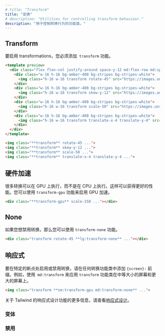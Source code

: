 ```yaml
---
# title: "Transform"
title: "变换"
# description: "Utilities for controlling transform behaviour."
description: "用于控制转换行为的功能类。"
---
```




## Transform

<!-- To enable transformations you have to add the `transform` utility. -->
要启用 transformations，您必须添加` transform` 功能。

```html amber
<template preview>
  <div class="flex flex-col justify-around space-y-12 md:flex-row md:space-y-0 md:space-x-12">
    <div class="w-16 h-16 bg-amber-400 bg-stripes bg-stripes-white">
      <img class="h-16 w-16 transform rotate-45" src="https://images.unsplash.com/photo-1472099645785-5658abf4ff4e?ixlib=rb-1.2.1&ixid=eyJhcHBfaWQiOjEyMDd9&auto=format&fit=facearea&facepad=2&w=256&h=256&q=80">
    </div>
    <div class="w-16 h-16 bg-amber-400 bg-stripes bg-stripes-white">
      <img class="h-16 w-16 transform skew-y-12" src="https://images.unsplash.com/photo-1472099645785-5658abf4ff4e?ixlib=rb-1.2.1&ixid=eyJhcHBfaWQiOjEyMDd9&auto=format&fit=facearea&facepad=2&w=256&h=256&q=80">
    </div>
    <div class="w-16 h-16 bg-amber-400 bg-stripes bg-stripes-white">
      <img class="h-16 w-16 transform scale-50" src="https://images.unsplash.com/photo-1472099645785-5658abf4ff4e?ixlib=rb-1.2.1&ixid=eyJhcHBfaWQiOjEyMDd9&auto=format&fit=facearea&facepad=2&w=256&h=256&q=80">
    </div>
    <div class="w-16 h-16 bg-amber-400 bg-stripes bg-stripes-white">
      <img class="h-16 w-16 transform translate-x-4 translate-y-4" src="https://images.unsplash.com/photo-1472099645785-5658abf4ff4e?ixlib=rb-1.2.1&ixid=eyJhcHBfaWQiOjEyMDd9&auto=format&fit=facearea&facepad=2&w=256&h=256&q=80">
    </div>
  </div>
</template>

<img class="**transform** rotate-45 ...">
<img class="**transform** skew-y-12 ...">
<img class="**transform** scale-50 ...">
<img class="**transform** translate-x-4 translate-y-4 ...">
```

<!-- ## Hardware acceleration

A lot of transformations can be executed on the GPU instead of the CPU. This enables better performance. You can use the `transform-gpu` utility to enable GPU Acceleration. -->
## 硬件加速

很多转换可以在 GPU 上执行，而不是在 CPU 上执行。这样可以获得更好的性能。您可以使用 `transform-gpu` 功能来启用 GPU 加速。

```html
<div class="**transform-gpu** scale-150 ..."></div>
```

## None

<!-- If you want to disable transformations, then you can use the `transform-none` utility. -->
如果您想禁用转换，那么您可以使用 `transform-none` 功能。

```html
<div class="transform rotate-45 **lg:transform-none** ..."></div>
```

<!-- ## Responsive -->
## 响应式

<!-- To enable or disable transforms at a specific breakpoint, add a `{screen}:` prefix to any of the transform utilities. For example, use `md:transform` to apply the `transform` utility at only medium screen sizes and above. -->
要在特定的断点处启用或禁用转换，请在任何转换功能类中添加 `{screen}:` 前缀。例如，使用` md:transform` 来应用 `transform` 功能类在中等大小的屏幕和更大的屏幕上。

```html
<img class="transform **sm:transform-gpu md:transform-none** ...">
```

<!-- For more information about Tailwind's responsive design features, check out the [Responsive Design](/docs/responsive-design) documentation. -->
关于 Tailwind 的响应式设计功能的更多信息，请查看[响应式设计](/docs/responsive-design)。

<!-- ### Variants -->
### 变体

<Variants plugin="transform" />

<!-- ### Disabling -->
### 禁用

<Disabling plugin="transform" />
